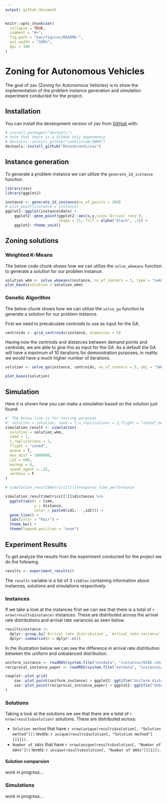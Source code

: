 ```yaml
---
output: github_document
---
```


<!-- README.md is generated from README.Rmd. Please edit that file -->

```r
knitr::opts_chunk$set(
  collapse = TRUE,
  comment = "#>",
  fig.path = "man/figures/README-",
  out.width = "100%",
  dpi = 300
)
```

# Zoning for Autonomous Vehicles

<!-- badges: start -->
<!-- badges: end -->

The goal of zav (Zoning for Autonomous Vehicles) is to show the implementation of the problem instance generation and simulation experiment conducted for the project.

## Installation

You can install the development version of zav from [GitHub](https://github.com/) with:

``` r
# install.packages("devtools")
# note that there is a GitHub only dependency
# devtools::install_github("cuhklinlab/SWKM")
devtools::install_github("Rosenkrands/zav")
```

## Instance generation

To generate a problem instance we can utilize the `generate_2d_instance` function.

```r
library(zav)
library(ggplot2)

instance <- generate_2d_instance(no_of_points = 100)
# plot_point(instance = instance)
ggplot2::ggplot(instance$data) +
    ggplot2::geom_point(ggplot2::aes(x,y,size=`Arrival rate`),
                        shape = 21, fill = alpha("black", .2)) +
    ggplot2::theme_void()
```

## Zoning solutions

### Weighted K-Means

The below code chunk shows how we can utilize the `solve_wkmeans` function to generate a solution for our problem instance.

```r
solution_wkm <- solve_wkmeans(instance, no_of_centers = 5, type = "swkm")
plot_bases(solution = solution_wkm)
```

### Genetic Algorithm

The below chunk shows how we can utilize the `solve_ga` function to generate a solution for our problem instance.

First we need to precalculate centroids to use as input for the GA.

```r
centroids <- grid_centroids(instance, dimension = 5)
```

Having now the centroids and distances between demand points and centroids, we are able to give this as input for the GA.
As a default the GA will have a maximum of 10 iterations for demonstration purposes, in reality we would have a much higher number of iterations. 

```r
solution <- solve_ga(instance, centroids, no_of_centers = 5, obj = "SAFE")
```

```r
plot_bases(solution)
```

## Simulation

Here it is shown how you can make a simulation based on the solution just found:

```r
#' The below line is for testing purposes
#' solution = solution; seed = 1;n_replications = 1;flight = "zoned";max_dist = 1000000;LOS = 600;warmup = 0;speed_agent = .25;verbose = F
simulation_result <- simulation(
  solution = solution_wkm,
  seed = 1,
  n_replications = 1,
  flight = "zoned",
  queue = T,
  max_dist = 1000000,
  LOS = 600,
  warmup = 0,
  speed_agent = .25,
  verbose = F
)
```

```r
# simulation_result$metrics[[1]]$response_time_performance
```


```r
simulation_result$metrics[[1]]$distances %>%
  ggplot(aes(x = time, 
             y = distance,
             color = paste0(id1,'-',id2))) +
  geom_line() +
  labs(color = "Pair") +
  theme_bw() +
  theme(legend.position = "none")
```

## Experiment Results

To get analyze the results from the experiment conducted for the project we do the following.

```r
results <- experiment_results()
```

The `results` variable is a list of 3 `tibbles` containing information about instances, solutions and simulations respectively.

### Instances

If we take a look at the instances first we can see that there is a total of `r nrow(results$instance)` instances.
These are distributed across the arrival rate distributions and arrival rate variances as seen below.

```r
results$instance |> 
  dplyr::group_by(`Arrival rate distribution`, `Arrival rate variance`) |> 
  dplyr::summarise(n = dplyr::n())
```

In the illustration below we can see the difference in arrival rate distribution between the uniform and unbalanced distribution.

```r
uniform_instance <- readRDS(system.file("extdata", "instances/010E.rds", package = "zav"))
reciprocal_instance_paper <- readRDS(system.file("extdata", "instances/01HQ.rds", package = "zav"))

cowplot::plot_grid(
    zav::plot_point(uniform_instance) + ggplot2::ggtitle("Uniform distribution"),
    zav::plot_point(reciprocal_instance_paper) + ggplot2::ggtitle("Unbalanced distribution")
)
```

### Solutions

Taking a look at the solutions we see that there are a total of `r nrow(results$solution)` solutions.
These are distributed across:

* `Solution method` that have `r nrow(unique(results$solution[, "Solution method"]))` levels: `r unique(results$solution[, "Solution method"][[1]])`.
* `Number of UAVs` that have `r nrow(unique(results$solution[, "Number of UAVs"]))` levels: `r unique(results$solution[, "Number of UAVs"][[1]])`.

#### Solution comparsion

work in progress...

### Simulations

work in progress...
